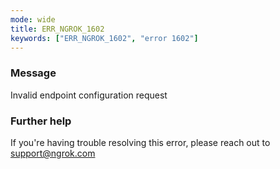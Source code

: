 ```yaml
---
mode: wide
title: ERR_NGROK_1602
keywords: ["ERR_NGROK_1602", "error 1602"]
---
```



### Message

Invalid endpoint configuration request

<ErrorDetails />

### Further help

If you're having trouble resolving this error, please reach out to [support@ngrok.com](mailto:support@ngrok.com?subject=Help%20with%20ERR_NGROK_1602)

